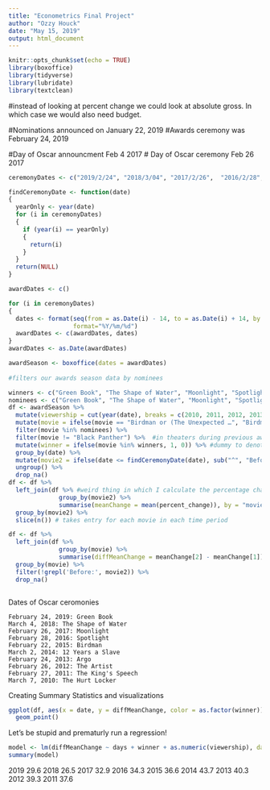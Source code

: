 ```yaml
---
title: "Econometrics Final Project"
author: "Ozzy Houck"
date: "May 15, 2019"
output: html_document
---
```


```r
knitr::opts_chunk$set(echo = TRUE)
library(boxoffice)
library(tidyverse)
library(lubridate)
library(textclean)

```

#instead of looking at percent change we could look at absolute gross. In which case we would also need budget. 

#Nominations announced on January 22, 2019 
#Awards ceremony was February 24, 2019

#Day of Oscar announcment Feb 4 2017
# Day of Oscar ceremony Feb 26 2017
```r
ceremonyDates <- c("2019/2/24", "2018/3/04", "2017/2/26",  "2016/2/28","2015/2/22", "2014/3/02", "2013/2/24", "2012/2/26", "2011/2/27", "2010/3/07")

findCeremonyDate <- function(date) 
{
  yearOnly <- year(date)
  for (i in ceremonyDates)
  {
    if (year(i) == yearOnly)
    {
      return(i)
    }
  }
  return(NULL)
}

awardDates <- c()

for (i in ceremonyDates)
{
  dates <- format(seq(from = as.Date(i) - 14, to = as.Date(i) + 14, by = "day"),
                  format="%Y/%m/%d")
  awardDates <- c(awardDates, dates)
}
awardDates <- as.Date(awardDates)

awardSeason <- boxoffice(dates = awardDates)
 
#filters our awards season data by nominees 

winners <- c("Green Book", "The Shape of Water", "Moonlight", "Spotlight", "Birdman", "12 Years a Slave", "Argo", "The Artist", "The King’s Speech", "The Hurt Locker")
nominees <- c("Green Book", "The Shape of Water", "Moonlight", "Spotlight", "Birdman", "12 Years a Slave", "Argo", "The Artist", "The King’s Speech", "Roma", "The Favourite", "Black Panther", "A Star is Born", "BlacKkKlansman", "Bohemian Rhapsody", "Vice", "Three Billboards Outside Eb…", "Dunkirk", "Lady Bird", "Get Out", "The Post", "Darkest Hour", "Call Me by Your Name", "Phantom Thread", "La La Land", "Manchester-by-the Sea", "Hidden Figures", "Fences", "Arrival", "Hacksaw Ridge", "Hell or High Water", "Lion", "The Revenant", "The Big Short", "The Martian", "Mad Max: Fury Road", "Room", "Bridge of Spies", "Brooklyn", "American Sniper", "Boyhood", "The Grand Budapest Hotel", "The Imitation Game", "Selma", "The Theory of Everything", "Whiplash", "Gravity", "American Hustle", "Dallas Buyers Club", "Her", "Philomena", "The Wolf of Wall Street", "Captain Phillips", "Nebraska", "Lincoln", "Zero Dark Thirty", "Les Miserables", "Life of Pi", "Silver Linings Playbook", "Django Unchained", "Armour", "Beasts of the Southern Wild", "The Help", "The Descendants", "Hugo", "Midnight in Paris", "Moneyball", "The Tree of Life", "War Hoarse", "Extremely Loud and Incredib…", "127 Hours", "Black Swan", "The Fighter", "Inception", "The Kids Are All Right", "The Social Network", "Toy Story 3", "True Grit", "Winter's Bone")
df <- awardSeason %>%
  mutate(viewership = cut(year(date), breaks = c(2010, 2011, 2012, 2013, 2014, 2015, 2016, 2017, 2018, 2019), labels = c(37.6, 39.3, 40.3, 43.7, 36.6, 34.3, 32.9, 26.5, 29.6))) %>% 
  mutate(movie = ifelse(movie == "Birdman or (The Unexpected …", "Birdman", movie)) %>% 
  filter(movie %in% nominees) %>%  
  filter(movie != "Black Panther") %>%  #in theaters during previous award season
  mutate(winner = ifelse(movie %in% winners, 1, 0)) %>% #dummy to denote a winner
  group_by(date) %>% 
  mutate(movie2 = ifelse(date <= findCeremonyDate(date), sub("^", "Before: ", movie) , movie)) %>%  #Add new column which divides the movie names into before and after.
  ungroup() %>% 
  drop_na()
df <- df %>% 
  left_join(df %>% #weird thing in which I calculate the percentage change for each movie in each timer period and then join those values to the big table
              group_by(movie2) %>% 
              summarise(meanChange = mean(percent_change)), by = "movie2") %>% 
  group_by(movie2) %>% 
  slice(n()) # takes entry for each movie in each time period

df <- df %>% 
  left_join(df %>% 
              group_by(movie) %>%
              summarise(diffMeanChange = meanChange[2] - meanChange[1]), by = "movie") %>% 
  group_by(movie) %>% 
  filter(!grepl('Before:', movie2)) %>% 
  drop_na()



```
Dates of Oscar ceromonies

	February 24, 2019: Green Book
	March 4, 2018: The Shape of Water
	February 26, 2017: Moonlight
	February 28, 2016: Spotlight
	February 22, 2015: Birdman
	March 2, 2014: 12 Years a Slave
	February 24, 2013: Argo
	February 26, 2012: The Artist
	February 27, 2011: The King's Speech
	March 7, 2010: The Hurt Locker
	
	
	
	
Creating Summary Statistics and visualizations

```r
ggplot(df, aes(x = date, y = diffMeanChange, color = as.factor(winner))) +
  geom_point() 
```


Let's be stupid and prematurly run a regression!
```r
model <- lm(diffMeanChange ~ days + winner + as.numeric(viewership), data = df)
summary(model)
```
2019  29.6
2018	26.5
2017	32.9
2016	34.3
2015	36.6
2014	43.7
2013	40.3
2012	39.3
2011	37.6




